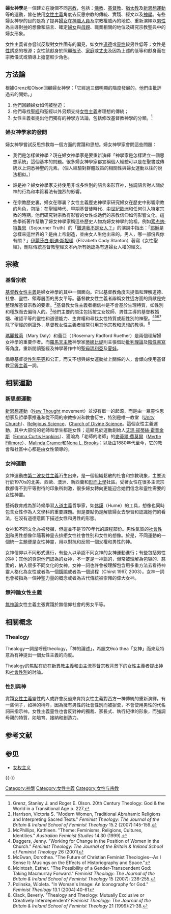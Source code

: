 {{Link style|time=2015-12-11T09:59:07+00:00}}
{{Expert|time=2015-12-14T03:37:34+00:00}}
{{Feminism sidebar}}
'''婦女神學'''是一個建立在幾個不同[[宗教|宗教]]，包括：[[佛教|佛教]]、[[基督教|基督教]]、[[猶太教|猶太教]]及[[#.E6.96.B0.E6.80.9D.E6.83.B3.E9.81.8B.E5.8B.95|新思想運動]]等的運動，旨在使用[[女性主義|女性主義]]角度去反思宗教的傳統、實踐、經文以及[[神學|神學]]。有些婦女神學的目的是為了提昇[[婦女|婦女]]在[[神職人員|神職人員]]及宗教權威內的地位、重新演繹以[[男性|男性]]為主導對[[神|神]]的想像和語言、確定[[婦女|婦女]]與[[母親|母親]]、職業相關的地位及研究宗教聖典中的婦女形象。

女性主義者亦嘗試反駁對女性固有的偏見，如女性[[道德|道德]]或[[靈性|靈性]]較男性低等；女性是[[性愛|性]]誘惑的根源；女性該獻身於照顧[[孩子|孩子]]、[[家庭|家庭]]或[[丈夫|丈夫]]及因為上述的低等和獻身而在宗教儀式或領導上擔當較少角色。

==方法論==
根據Grenz和Olson回顧婦女神學：「它經過三個明顯的階度發展的。他們由批評過去的開始。」
#他們回顧婦女如何被壓迫；
#他們尋找[[聖經|聖經]]和聖經以外另類支持[[女性主義|女性主義]]者理想的傳統；
#女性主義者提出他們獨有的神學方法論，包括修改基督教神學的分類。<ref> Grenz, Stanley J. and Roger E. Olson. 20th Century Theology: God & the World in a Transitional Age p. 227.</ref>

===婦女神學家的發問===
婦女神學嘗試反思宗教每一個方面的實踐和思想。婦女神學家會問這些問題：

*我們是怎樣做神學？現在婦女神學家是要重新演繹「神學家是怎樣建立一個思想系統」這個基本的問題。很多婦女神學家都宣稱個人經驗可以是在聖書或傳統以上洞悉神聖的元素。（個人經驗對群體政策的相關性與婦女運動以往的說法相似。）

*誰是神？婦女神學家支持使用非或多性別的語言來形容神，強調語言對人關於神的行為和本質看法有強烈的影響。

*在宗教歷史裏，婦女在哪裏？女性主義歷史神學家研究婦女在歷史中影響宗教的角色，包括：在聖經時代、早期基督徒時代、[[中世纪|中世紀歐洲]]和任何引入特定宗教的時期。他們研究對宗教有影響的女性或她們的宗教信仰如何影響文化。這些學術著作幫助了婦女神學家稱這些歷史人物為婦女神學的始祖。例如[[索杰纳·特魯思|索杰纳·特魯思]]（Sojourner Truth）的「[[難道我不是女人？|難道我不是女人？]]」的演說中指出：「[[耶稣|耶穌]]是怎樣來這世界的？是由上帝創造，並由女人生他出來的。男人，哪一部份與你有關？」[[伊麗莎白·凱迪·斯坦頓|伊麗莎白·凱迪·斯坦頓]]（Elizabeth Cady Stanton）著寫《女性聖經》，刪除傳統基督教聖經文本內所有她認為有違婦女人權的經文。

==宗教==
===基督宗教===
[[基督教女性主義|基督教女性主義]]是婦女神學的其中一個面向。它以基督教角度去提倡和理解道德、社會、靈性、領導層面的男女平等。基督教女性主義者辯稱女性這方面的貢獻是完整理解基督宗教的要素。<ref>Harrison, Victoria S. "Modern Women, Traditional Abrahamic Religions and Interpreting Sacred Texts." ''Feminist Theology: The Journal of the Britain & Ireland School of Feminist Theology'' 15.2 (2007):145-159.</ref>基督教女性主義者相信神是不會基於生理特質，如性別和種族而去偏待人的。<ref>McPhillips, Kathleen. "Theme: Feminisms, Religions, Cultures, Identities." ''Australian Feminist Studies'' 14.30 (1999).</ref>他們主要的關注包括按立女牧師、男性主導的基督教婚姻、確認平等的靈性和道德能力、生育權和尋找女性特質或超性別的神聖。<ref>Daggers, Jenny. "Working for Change in the Position of Women in the Church." ''Feminist Theology: The Journal of the Britain & Ireland School of Feminist Theology'' 26 (2001)</ref><ref>McEwan, Dorothea. "The Future of Christian Feminist Theologies--As I Sense It: Musings on the Effects of Historiography and Space."</ref><ref>McIntosh, Esther. "The Possibility of a Gender-Transcendent God: Taking Macmurray Forward." ''Feminist Theology: The Journal of the Britain & Ireland School of Feminist Theology'' 15 (2007): 236-255.</ref><ref>Polinska, Wioleta. "In Woman's Image: An Iconography for God." ''Feminist Theology'' 13.1 (2004):40-61</ref>除了聖經的例證外，基督教女性主義者經常引用其他宗教和思想的教導。<ref>Clack, Beverly. "Thealogy and Theology: Mutually Exclusive or Creatively Interdependent? ''Feminist Theology: The Journal of the Britain & Ireland School of Feminist Theology'' 21 (1999):21-38.</ref>

[[瑪麗戴莉|瑪麗戴莉]]（Mary Daly）和蕾亞（（Rosemary Radford Ruether）是兩個理解婦女神學的重要作者。而[[羅馬天主教|羅馬天主教]]神學家[[蒂娜比堤|蒂娜比堤]]則主張借助[[批判理論|批判理論]]及[[陰性書寫|陰性書寫]]等角度，重新閱讀聖經及神學著作中的[[聖母瑪利亞|聖母瑪利亞]]及[[夏娃|夏娃]]。

倡導基督徒[[性別平等|性別平等]]和公正，而又不想與婦女運動扯上關係的人，會傾向使用基督教[[平等主義|平等主義]]一詞。

==相關運動==
===新思想運動===
{{See also|新纪元运动}}
[[新思想運動|新思想運動]]（[[:en:New_Thought|New Thought]] movement）並沒有單一的起源，而是由一眾靈性思想家及哲學家推進和從不同的宗教宗派和教會衍生，特別是唯一教堂（[[:en:Unity_Church|Unity Church]]）、[[:en:Religious_Science|Religious Science]]、[[:en:Church_of_Divine_Science|Church of Divine Science]]。這個女性主義運動，其中大部份的老師和學生都是女性；這顯見於運動創始人[[艾瑪·寇蒂絲·霍普金斯|艾瑪·寇蒂絲·霍普金斯]]（[[:en:Emma_Curtis_Hopkins|Emma Curtis Hopkins]]）、獲喻為「老師的老師」的[[麥蒂爾·費莫爾|麥蒂爾·費莫爾]]（[[:en:Myrtle_Fillmore|Myrtle Fillmore]]）、[[:en:Malinda_Cramer|Malinda Cramer]]和[[:en:Nona_L._Brooks|Nona L. Brooks]]；以及由1880年代至今，它的教會和社區中心都是由女性領導的。

===女神運動===
女神運動由[[第二波女性主義|第二波女性主義]]洐生出來，是一個組織鬆散的社會和宗教現象，主要流行於1970s的北美、西歐、澳洲、新西蘭和[[形上學|形而上學]]社區。受著女性在很多主流宗教都得不到平等對待的印象所刺激，很多婦女轉向更能迎合她們信念和靈性需要的女性神靈。

藝術教育成為那時候學習[[人道主义|人道主義]]哲學家，如[[休謨|休謨]]（Hume）的工具，想像也同時包含女性作為人文學科的重要課題。但是要點仍是解放婦女去學習和認識她們的看法，在沒有道德意圖下描述女性和男性的形態。

女神和不同文化亦被發掘，但這並不是1970年代的課程部份。男性氣質的[[社會性別|社會性別]]和男性想像伴隨著神靈去排拒女性社會性别和女性的想像。於是，不同運動的一個統一主題便是女性神靈，用以對抗和反照一個父權和男性的神。

女神信仰以不同形式進行，有些人以承認不同女神的女神運動進行；有些包括男性的神；其他的尊崇他們認為的女神，不一定是一神論的，但常被理解為包容的、慈愛的，納入很多不同文化的女神。女神一詞也許會被理解包含用多重方法去看待神靈人格化為女性或者為一個[[隐喻|隱喻]]或者為一個過程（Chirst 1997, 2003）。女神一詞也會被指為一個神聖力量的概念或者為古代傳統被崇拜的偉大女神。

===無神論女性主義===
[[无神论|無神論]]女性主義主張實踐於無信仰社會的男女平等。

==相關概念==
===Thealogy===
Thealogy一詞是呼應theology，「神的論述」，希臘文θεά thea「女神」而來及特意為有神提出一個女性主義的向度。

Thealogy的焦點在於在[[新異教主義|新異教主義]]和由主流基督宗教背景下的女性主義者提出[[神|神]]和[[社會性別|社會性別]]的討論。

===性別與神===
實踐[[女性主義|女性主義]]靈性的人或許會反過來肯持女性主義對西方一神傳統的重新演繹。有一些例子，如神的稱呼，因為擁有男性的社會性別而被摒棄，不會使用男性的代名詞來指示神。女性主義靈性也會反對神的獨裁、家長式、執行紀律的形象，而強調母親的特質，如培育、接納和創造力。

== 参考文献 ==
{{Reflist|30em}}

== 参见 ==
{{Portal box|女权主义|宗教}}
* [[女权主义|女权主义]]

{{-}}
{{Feminism}}
{{宗教哲学}}

[[Category:神學|Category:神學]]
[[Category:女性主義|Category:女性主義]]
[[Category:女性与宗教|Category:女性与宗教]]